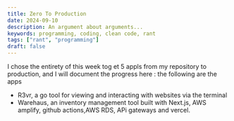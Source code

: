 ```yaml
---
title: Zero To Production
date: 2024-09-10
description: An argument about arguments...
keywords: programming, coding, clean code, rant
tags: ["rant", "programming"]
draft: false
---
```


I chose the entirety of this week tog et 5 appls from my repository to production, and I will document the progress here : the following are the apps
- R3vr, a go tool for viewing and interacting with websites via the terminal
- Warehaus, an inventory management tool built with Next.js, AWS amplify, github actions,AWS RDS, APi gateways and vercel. 
